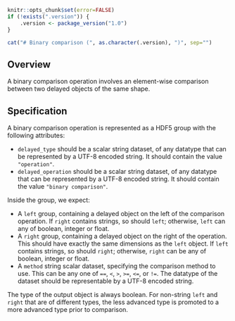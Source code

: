```r
knitr::opts_chunk$set(error=FALSE)
if (!exists(".version")) {
    .version <- package_version("1.0")
}
```

```r
cat("# Binary comparison (", as.character(.version), ")", sep="")
```

## Overview

A binary comparison operation involves an element-wise comparison between two delayed objects of the same shape.

## Specification

A binary comparison operation is represented as a HDF5 group with the following attributes:

- `delayed_type` should be a scalar string dataset, of any datatype that can be represented by a UTF-8 encoded string.
  It should contain the value `"operation"`.
- `delayed_operation` should be a scalar string dataset, of any datatype that can be represented by a UTF-8 encoded string.
  It should contain the value `"binary comparison"`.

Inside the group, we expect:

- A `left` group, containing a delayed object on the left of the comparison operation.
  If `right` contains strings, so should `left`; otherwise, `left` can any of boolean, integer or float.
- A `right` group, containing a delayed object on the right of the operation.
  This should have exactly the same dimensions as the `left` object.
  If `left` contains strings, so should `right`; otherwise, `right` can be any of boolean, integer or float.
- A `method` string scalar dataset, specifying the comparison method to use.
  This can be any one of `==`, `<`, `>`, `>=`, `<=`, or `!=`. 
  The datatype of the dataset should be representable by a UTF-8 encoded string.

The type of the output object is always boolean.
For non-string `left` and `right` that are of different types, the less advanced type is promoted to a more advanced type prior to comparison.
